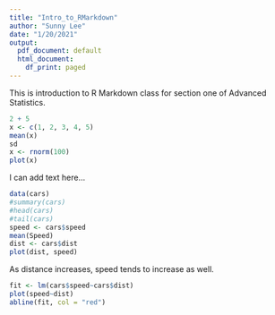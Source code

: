 ```yaml
---
title: "Intro_to_RMarkdown"
author: "Sunny Lee"
date: "1/20/2021"
output:
  pdf_document: default
  html_document:
    df_print: paged
---
```

This is introduction to R Markdown class for section one of Advanced Statistics. 

```r
2 + 5
x <- c(1, 2, 3, 4, 5)
mean(x) 
sd
x <- rnorm(100)
plot(x)
```

I can add text here...

```r
data(cars)
#summary(cars)
#head(cars)
#tail(cars)
speed <- cars$speed
mean(Speed)
dist <- cars$dist
plot(dist, speed)
```

As distance increases, speed tends to increase as well. 

```r
fit <- lm(cars$speed~cars$dist)
plot(speed~dist)
abline(fit, col = "red")


```